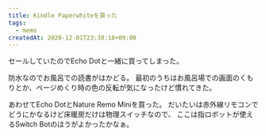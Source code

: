```yaml
---
title: Kindle Paperwhiteを買った
tags:
  - memo
createdAt: 2020-12-01T23:38:18+09:00
---
```


セールしていたのでEcho Dotと一緒に買ってしまった。

防水なのでお風呂での読書がはかどる。
最初のうちはお風呂場での画面のくもりとか、ページめくり時の色の反転が気になったけど慣れてきた。

あわせてEcho DotとNature Remo Miniを買った。
だいたいは赤外線リモコンでどうにかなるけど床暖房だけは物理スイッチなので、
ここは指ロボットが使えるSwitch Botのほうがよかったかなぁ。